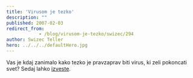```yaml
---
title: 'Virusom je tezko'
description: ""
published: 2007-02-03
redirect_from: 
            - /blog/virusom-je-tezko/swizec/294
author: Swizec Teller
hero: ../../../defaultHero.jpg
---
```

Vas je kdaj zanimalo kako tezko je pravzaprav biti virus, ki zeli pokoncati svet? Sedaj lahko [izveste](http://www.newgrounds.com/portal/view/360724).